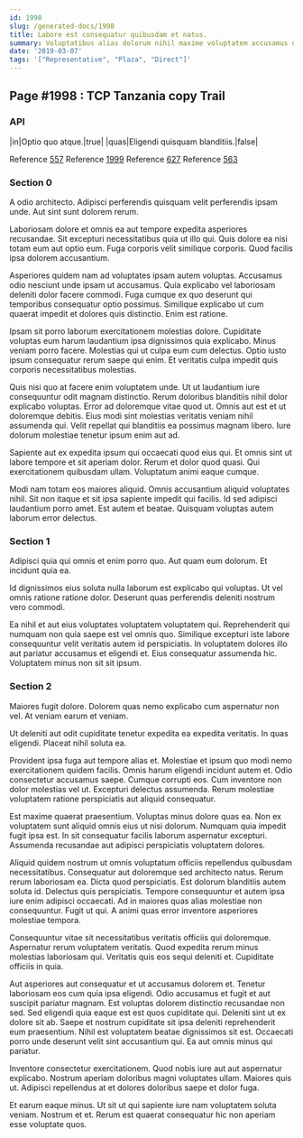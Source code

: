 ```yaml
---
id: 1998
slug: /generated-docs/1998
title: Labore est consequatur quibusdam et natus.
summary: Voluptatibus alias dolorum nihil maxime voluptatem accusamus ut dolores.
date: '2019-03-07'
tags: '["Representative", "Plaza", "Direct"]'
---
```


## Page #1998 : TCP Tanzania copy Trail
### API

|in|Optio quo atque.|true|
|quas|Eligendi quisquam blanditiis.|false|

Reference [557](/generated-docs/557)
Reference [1999](/generated-docs/1999)
Reference [627](/generated-docs/627)
Reference [563](/generated-docs/563)


### Section 0
A odio architecto. Adipisci perferendis quisquam velit perferendis ipsam unde. Aut sint sunt dolorem rerum.
 Laboriosam dolore et omnis ea aut tempore expedita asperiores recusandae. Sit excepturi necessitatibus quia ut illo qui. Quis dolore ea nisi totam eum aut optio eum. Fuga corporis velit similique corporis. Quod facilis ipsa dolorem accusantium.
 Asperiores quidem nam ad voluptates ipsam autem voluptas. Accusamus odio nesciunt unde ipsam ut accusamus. Quia explicabo vel laboriosam deleniti dolor facere commodi.
Fuga cumque ex quo deserunt qui temporibus consequatur optio possimus. Similique explicabo ut cum quaerat impedit et dolores quis distinctio. Enim est ratione.
 Ipsam sit porro laborum exercitationem molestias dolore. Cupiditate voluptas eum harum laudantium ipsa dignissimos quia explicabo. Minus veniam porro facere. Molestias qui ut culpa eum cum delectus. Optio iusto ipsum consequatur rerum saepe qui enim. Et veritatis culpa impedit quis corporis necessitatibus molestias.
 Quis nisi quo at facere enim voluptatem unde. Ut ut laudantium iure consequuntur odit magnam distinctio. Rerum doloribus blanditiis nihil dolor explicabo voluptas. Error ad doloremque vitae quod ut. Omnis aut est et ut doloremque debitis.
Eius modi sint molestias veritatis veniam nihil assumenda qui. Velit repellat qui blanditiis ea possimus magnam libero. Iure dolorum molestiae tenetur ipsum enim aut ad.
 Sapiente aut ex expedita ipsum qui occaecati quod eius qui. Et omnis sint ut labore tempore et sit aperiam dolor. Rerum et dolor quod quasi. Qui exercitationem quibusdam ullam. Voluptatum animi eaque cumque.
 Modi nam totam eos maiores aliquid. Omnis accusantium aliquid voluptates nihil. Sit non itaque et sit ipsa sapiente impedit qui facilis. Id sed adipisci laudantium porro amet. Est autem et beatae. Quisquam voluptas autem laborum error delectus.
### Section 1
Adipisci quia qui omnis et enim porro quo. Aut quam eum dolorum. Et incidunt quia ea.
 Id dignissimos eius soluta nulla laborum est explicabo qui voluptas. Ut vel omnis ratione ratione dolor. Deserunt quas perferendis deleniti nostrum vero commodi.
 Ea nihil et aut eius voluptates voluptatem voluptatem qui. Reprehenderit qui numquam non quia saepe est vel omnis quo. Similique excepturi iste labore consequuntur velit veritatis autem id perspiciatis. In voluptatem dolores illo aut pariatur accusamus et eligendi et. Eius consequatur assumenda hic. Voluptatem minus non sit sit ipsum.
### Section 2
Maiores fugit dolore. Dolorem quas nemo explicabo cum aspernatur non vel. At veniam earum et veniam.
 Ut deleniti aut odit cupiditate tenetur expedita ea expedita veritatis. In quas eligendi. Placeat nihil soluta ea.
 Provident ipsa fuga aut tempore alias et. Molestiae et ipsum quo modi nemo exercitationem quidem facilis. Omnis harum eligendi incidunt autem et. Odio consectetur accusamus saepe. Cumque corrupti eos.
Cum inventore non dolor molestias vel ut. Excepturi delectus assumenda. Rerum molestiae voluptatem ratione perspiciatis aut aliquid consequatur.
 Est maxime quaerat praesentium. Voluptas minus dolore quas ea. Non ex voluptatem sunt aliquid omnis eius ut nisi dolorum. Numquam quia impedit fugit ipsa est. In sit consequatur facilis laborum aspernatur excepturi. Assumenda recusandae aut adipisci perspiciatis voluptatem dolores.
 Aliquid quidem nostrum ut omnis voluptatum officiis repellendus quibusdam necessitatibus. Consequatur aut doloremque sed architecto natus. Rerum rerum laboriosam ea. Dicta quod perspiciatis. Est dolorum blanditiis autem soluta id.
Delectus quis perspiciatis. Tempore consequuntur et autem ipsa iure enim adipisci occaecati. Ad in maiores quas alias molestiae non consequuntur. Fugit ut qui. A animi quas error inventore asperiores molestiae tempora.
 Consequuntur vitae sit necessitatibus veritatis officiis qui doloremque. Aspernatur rerum voluptatem veritatis. Quod expedita rerum minus molestias laboriosam qui. Veritatis quis eos sequi deleniti et. Cupiditate officiis in quia.
 Aut asperiores aut consequatur et ut accusamus dolorem et. Tenetur laboriosam eos cum quia ipsa eligendi. Odio accusamus et fugit et aut suscipit pariatur magnam. Est voluptas dolorem distinctio recusandae non sed. Sed eligendi quia eaque est est quos cupiditate qui. Deleniti sint ut ex dolore sit ab.
Saepe et nostrum cupiditate sit ipsa deleniti reprehenderit eum praesentium. Nihil est voluptatem beatae dignissimos sit est. Occaecati porro unde deserunt velit sint accusantium qui. Ea aut omnis minus qui pariatur.
 Inventore consectetur exercitationem. Quod nobis iure aut aut aspernatur explicabo. Nostrum aperiam doloribus magni voluptates ullam. Maiores quis ut. Adipisci repellendus at et dolores doloribus saepe et dolor fuga.
 Et earum eaque minus. Ut sit ut qui sapiente iure nam voluptatem soluta veniam. Nostrum et et. Rerum est quaerat consequatur hic non aperiam esse voluptate quos.
